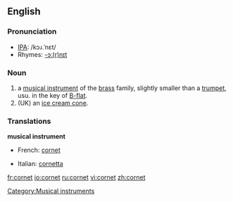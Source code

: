 {{wikipedia}}
[[Category:Musical instruments]]
==English==

===Pronunciation===
*[[IPA]]: /kɔɹ.ˈnɛt/
*Rhymes: [[Rhymes:English:-ɔː(r)nɪt|-ɔː(r)nɪt]]

===Noun===
{{en-noun}}
# a [[musical instrument]] of the [[brass]] family, slightly smaller than a [[trumpet]], usu. in the key of [[B-flat]].
# (UK) an [[ice cream cone]].

===Translations===
'''musical instrument'''
{{top}}
*French: [[cornet#French|cornet]] {{m}}
{{mid}}
*Italian: [[cornetta]] {{f}}
{{bottom}}

[[fr:cornet]]
[[io:cornet]]
[[ru:cornet]]
[[vi:cornet]]
[[zh:cornet]]